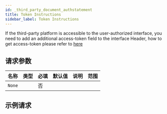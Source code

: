 ```yaml
---
id: _third_party_document_authstatement
title: Token Instructions
sidebar_label: Token Instructions
---
```


If the third-party platform is accessible to the user-authorized interface, you need to add an additional access-token field to the interface Header, how to get access-token please refer to [here](https://doc.xt.com/#third_party_oauth2_cngetToken)

## 请求参数

| 名称   | 类型 | 必填 | 默认值 | 说明 | 范围 |
| ------ | ---- | ---- | ------ | ---- | ---- |
| `None` |      | 否   |        |      |      |

## 示例请求
